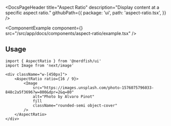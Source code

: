 <DocsPageHeader
	title="Aspect Ratio"
	description="Display content at a specific aspect ratio."
	githubPath={{
		package: 'ui',
		path: 'aspect-ratio.tsx',
	}}
/>

<ComponentExample
	component={<AspectRatioExample />}
	src="/src/app/docs/components/aspect-ratio/example.tsx"
/>

## Usage

```tsx
import { AspectRatio } from '@nerdfish/ui'
import Image from 'next/image'
```

```tsx
<div className="w-[450px]">
	<AspectRatio ratio={16 / 9}>
		<Image
			src="https://images.unsplash.com/photo-1576075796033-848c2a5f3696?w=800&dpr=2&q=80"
			alt="Photo by Alvaro Pinot"
			fill
			className="rounded-semi object-cover"
		/>
	</AspectRatio>
</div>
```
